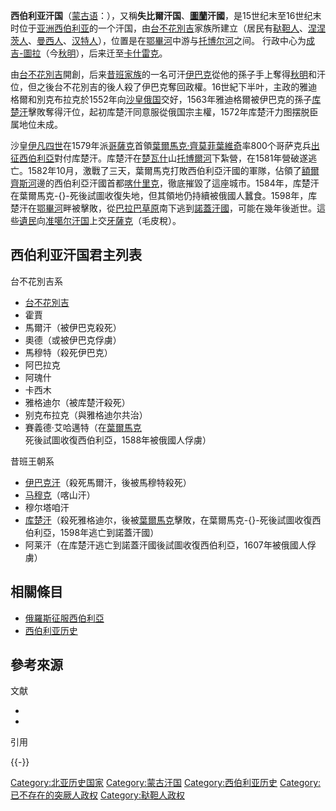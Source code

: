 {{refimprove|time=2013-12-12T11:59:17+00:00}}
{{Infobox Former Country
|native_name = 
|conventional_long_name = 西伯利亚汗国
|common_name = 西伯利亚汗国
|continent   = 亚洲
|region      = 
|country     = 
|era         = 
|status      = 
|event_start = 
|year_start  = 1405年至1428年間
|date_start  = 
|event1      = 
|date_event1 = 
|event_end   =被[[俄罗斯沙皇国|俄国]][[俄羅斯征服西伯利亞|征服]]
|year_end    = 1598年
|date_end    = 
|p1          = 金帐汗国
|flag_p1     = Golden_Horde_flag_1339.svg
|s1          = 俄罗斯沙皇国
|flag_s1     = Herb Moskovia-1 (Alex K).svg
|image_flag  = Flag of Siberian Khanate.svg
|flag_type   = 
|image_coat  = 
|image_map   = Siberian Khanate map English.svg
|image_map_caption = 15至16世纪时的西伯利亚汗国
|capital           = [[成吉-图拉|成吉-图拉]] （1493年止）<br/> [[喀什里克|喀什里克]] （1493年起）
|common_languages  = [[西伯利亚鞑靼语|西伯利亚鞑靼语]]<br />[[汉特语|汉特语]]<br />[[曼西语|曼西语]]<br />[[涅涅茨语|涅涅茨语]]<br />[[塞尔库普语|塞尔库普语]]
|religion          = [[萨满教|萨满教]]，后皈依[[伊斯兰教|伊斯兰教]]
|government_type   = 君主制
|leader1           = [[台不花别吉|台不花别吉]]
|year_leader1      = 1400年初
|leader2           = [[库楚汗|库楚汗]]
|year_leader2      = 1563年—1598年
|title_leader      = [[可汗|可汗]]
|legislature       = 
}}
{{蒙古族历史}}

'''西伯利亚汗国'''（[[蒙古语|蒙古语]]：{{lang|mn|Сибирийн ханлиг}}），又稱'''失比爾汗国'''、'''[[圖蘭|圖蘭]]汗國'''，是15世纪末至16世纪末时位于[[亚洲|亚洲]][[西伯利亚|西伯利亚]]的一个汗国，由[[台不花別吉|台不花別吉]]家族所建立（居民有[[鞑靼人|鞑靼人]]、[[涅涅茨人|涅涅茨人]]、[[曼西人|曼西人]]、[[汉特人|汉特人]]），位置是在[[鄂畢河|鄂畢河]]中游与[[托博尔河|托博尔河]]之间。 行政中心为[[成吉-圖拉|成吉-圖拉]]（今[[秋明|秋明]]），后来迁至[[喀什里克|卡什雷克]]。

由[[台不花別吉|台不花別吉]]開創，后来[[昔班王朝|昔班家族]]的一名可汗[[伊巴克汗|伊巴克]]從他的孫子手上奪得[[秋明|秋明]]和汗位，但之後台不花別吉的後人殺了伊巴克奪回政權。16世紀下半叶，主政的雅迪格爾和別克布拉克於1552年向[[俄罗斯沙皇国|沙皇俄国]]交好，1563年雅迪格爾被伊巴克的孫子[[库楚汗|库楚汗]]擊敗奪得汗位，起初库楚汗同意服從俄国宗主權，1572年库楚汗力图摆脱臣属地位未成。

沙皇[[伊凡四世|伊凡四世]]在1579年派[[哥薩克|哥薩克]]首領[[葉爾馬克·齊莫菲葉維奇|葉爾馬克·齊莫菲葉維奇]]率800个哥萨克兵[[俄羅斯征服西伯利亞|出征西伯利亞]]對付库楚汗。库楚汗在[[楚瓦什|楚瓦什]]山[[托博爾河|托博爾河]]下紮營，在1581年營破遂逃亡。1582年10月，激戰了三天，葉爾馬克打敗西伯利亞汗國的軍隊，佔領了[[額爾齊斯河|額爾齊斯河]]邊的西伯利亞汗國首都[[喀什里克|喀什里克]]，徹底摧毀了這座城市。1584年，库楚汗在葉爾馬克-{}-死後試圖收復失地，但其領地仍持續被俄國人蠶食。1598年，库楚汗在[[鄂畢河|鄂畢河]]畔被擊敗，從[[巴拉巴草原|巴拉巴草原]]南下逃到[[諾蓋汗國|諾蓋汗國]]，可能在幾年後逝世。這些[[遺民|遺民]]向[[准噶尔汗国|准噶尔汗国]]上交[[牙薩克|牙薩克]]（毛皮稅）。

== 西伯利亚汗国君主列表 ==
{{main|西伯利亚汗国世系图}}

;台不花別吉系
* [[台不花別吉|台不花別吉]]
* 霍賈
* 馬爾汗（被伊巴克殺死）
* 奧德（或被伊巴克俘虜）
* 馬穆特（殺死伊巴克）
* 阿巴拉克
* 阿瑰什
* 卡西木
* 雅格迪尔（被库楚汗殺死）
* 别克布拉克（與雅格迪尔共治）
* 賽義德·艾哈邁特（在[[葉爾馬克·齊莫菲葉維奇|葉爾馬克]]死後試圖收復西伯利亞，1588年被俄國人俘虜）

;昔班王朝系
* [[伊巴克汗|伊巴克汗]]（殺死馬爾汗，後被馬穆特殺死）
* [[马穆克|马穆克]]（喀山汗）
* 穆尔塔咱汗
* [[库楚汗|库楚汗]]（殺死雅格迪尔，後被[[葉爾馬克·齊莫菲葉維奇|葉爾馬克]]擊敗，在葉爾馬克-{}-死後試圖收復西伯利亞，1598年逃亡到諾蓋汗國）
* 阿莱汗（在库楚汗逃亡到諾蓋汗國後試圖收復西伯利亞，1607年被俄國人俘虜）

==相關條目==
* [[俄羅斯征服西伯利亞|俄羅斯征服西伯利亞]]
* [[西伯利亚历史|西伯利亚历史]]

==參考來源==
;文献
* {{cite book|title=《[[草原帝国|草原帝国]]》|author=[[勒内·格鲁塞|勒内·格鲁塞]]|language= fr}}
* {{cite isbn|9787508718989|ref=harv|noedit}}
;引用
{{Reflist}}

{{-}}
{{蒙古族|史}}
[[Category:北亚历史国家|Category:北亚历史国家]]
[[Category:蒙古汗国|Category:蒙古汗国]]
[[Category:西伯利亚历史|Category:西伯利亚历史]]
[[Category:已不存在的突厥人政权|Category:已不存在的突厥人政权]]
[[Category:鞑靼人政权|Category:鞑靼人政权]]